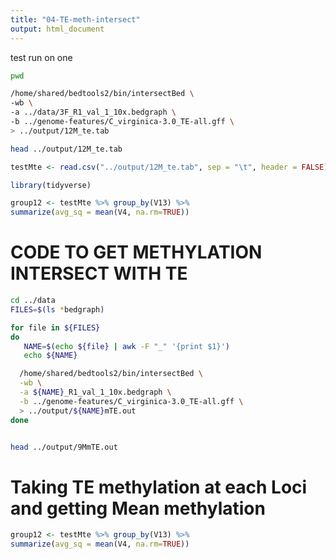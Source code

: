 ```yaml
---
title: "04-TE-meth-intersect"
output: html_document
---
```


test run on one

```bash
pwd

```

```bash
/home/shared/bedtools2/bin/intersectBed \
-wb \
-a ../data/3F_R1_val_1_10x.bedgraph \
-b ../genome-features/C_virginica-3.0_TE-all.gff \
> ../output/12M_te.tab
```

```bash
head ../output/12M_te.tab
```


```r
testMte <- read.csv("../output/12M_te.tab", sep = "\t", header = FALSE)
```


```r
library(tidyverse)
```


```r
group12 <- testMte %>% group_by(V13) %>%
summarize(avg_sq = mean(V4, na.rm=TRUE))
```






# CODE TO GET METHYLATION INTERSECT WITH TE

```bash
cd ../data
FILES=$(ls *bedgraph)

for file in ${FILES}
do
   NAME=$(echo ${file} | awk -F "_" '{print $1}')
   echo ${NAME}

  /home/shared/bedtools2/bin/intersectBed \
  -wb \
  -a ${NAME}_R1_val_1_10x.bedgraph \
  -b ../genome-features/C_virginica-3.0_TE-all.gff \
  > ../output/${NAME}mTE.out
done  



```
```bash
head ../output/9MmTE.out
```


# Taking TE methylation at each Loci and getting Mean methylation



```r
group12 <- testMte %>% group_by(V13) %>%
summarize(avg_sq = mean(V4, na.rm=TRUE))
```







